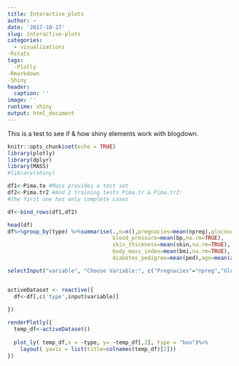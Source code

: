 ```yaml
---
title: Interactive_plots
author: ~
date: '2017-10-17'
slug: interactive-plots
categories:
  - visualizations
-Rstats
tags: 
  -Plotly
-Rmarkdown
-Shiny
header:
  caption: ''
image: ''
runtime: shiny
output: html_document
---
```


  
  This is a test to see if & how shiny elements work with blogdown.


```r
knitr::opts_chunk$set(echo = TRUE)
library(plotly)
library(dplyr)
library(MASS)
#library(shiny)
```

```r


df1<-Pima.te #Mass provides a test set 
df2<-Pima.tr2 #And 2 training tests Pima.tr & Pima.tr2: 
#the first one has only complete cases

df<-bind_rows(df1,df2)

head(df)
df%>%group_by(type) %>%summarise(.,n=n(),pregnacies=mean(npreg),glucose=mean(glu),
                                 blood_pressure=mean(bp,na.rm=TRUE),
                                 skin_thickness=mean(skin,na.rm=TRUE),
                                 body_mass_index=mean(bmi,na.rm=TRUE),
                                 diabetes_pedigree=mean(ped),age=mean(age))

selectInput("variable", "Choose Variable:", c("Pregnacies"="npreg","Glucose"="glu","Blood Pressure"="bp","Skin Thickness"="skin","Body Mass Index"="bmi","Diabetes Pedigree Function"="ped","Age"="age"),selected="npreg")


activeDataset <- reactive({
  df<-df[,c('type',input$variable)]
  
})

renderPlotly({
  temp_df<-activeDataset()
  
  plot_ly( temp_df,x = ~type, y= ~temp_df[,2], type = "box")%>%
    layout( yaxis = list(title=colnames(temp_df)[2]))
})
```
